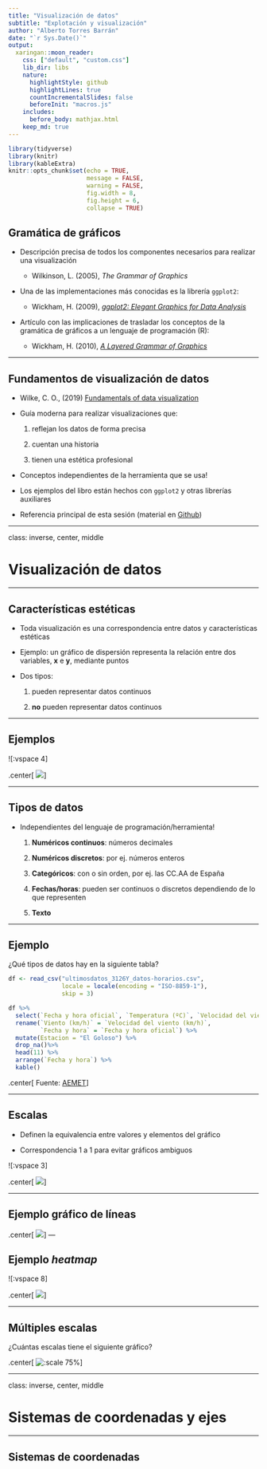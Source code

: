 ```yaml
---
title: "Visualización de datos"
subtitle: "Explotación y visualización"
author: "Alberto Torres Barrán"
date: "`r Sys.Date()`"
output:
  xaringan::moon_reader:
    css: ["default", "custom.css"]
    lib_dir: libs
    nature:
      highlightStyle: github
      highlightLines: true
      countIncrementalSlides: false
      beforeInit: "macros.js"
    includes:
      before_body: mathjax.html
    keep_md: true
---
```


```r
library(tidyverse)
library(knitr)
library(kableExtra)
knitr::opts_chunk$set(echo = TRUE, 
                      message = FALSE, 
                      warning = FALSE, 
                      fig.width = 8, 
                      fig.height = 6, 
                      collapse = TRUE)
```

## Gramática de gráficos

* Descripción precisa de todos los componentes necesarios para realizar una visualización 

  * Wilkinson, L. (2005), *The Grammar of Graphics*

* Una de las implementaciones más conocidas es la librería `ggplot2`:

    * Wickham, H. (2009), [*ggplot2: Elegant Graphics for Data Analysis*](https://ggplot2-book.org/)

* Artículo con las implicaciones de trasladar los conceptos de la gramática de gráficos a un lenguaje de programación (R):

    * Wickham, H. (2010), [*A Layered Grammar of Graphics*](https://vita.had.co.nz/papers/layered-grammar.pdf)


---

## Fundamentos de visualización de datos

* Wilke, C. O., (2019) [Fundamentals of data visualization](https://serialmentor.com/dataviz/)

* Guía moderna para realizar visualizaciones que:

  1. reflejan los datos de forma precisa
  
  2. cuentan una historia
  
  3. tienen una estética profesional
  
* Conceptos independientes de la herramienta que se usa!

* Los ejemplos del libro están hechos con `ggplot2` y otras librerías auxiliares

* Referencia principal de esta sesión (material en [Github](albertotb.com/))

---

class: inverse, center, middle

# Visualización de datos

---

## Características estéticas

* Toda visualización es una correspondencia entre datos y características estéticas

* Ejemplo: un gráfico de dispersión representa la relación entre dos variables, **x** e **y**, mediante puntos

* Dos tipos:

  1. pueden representar datos continuos
  
  2. **no** pueden representar datos continuos
  
---

## Ejemplos

![:vspace 4]

.center[
![](img/common-aesthetics-1.png)
]

---

## Tipos de datos

* Independientes del lenguaje de programación/herramienta!

  1. **Numéricos continuos**: números decimales
  
  2. **Numéricos discretos**: por ej. números enteros
  
  3. **Categóricos**: con o sin orden, por ej. las CC.AA de España
  
  4. **Fechas/horas**: pueden ser continuos o discretos dependiendo de lo que representen
  
  5. **Texto**


---

## Ejemplo

¿Qué tipos de datos hay en la siguiente tabla?

```r
df <- read_csv("ultimosdatos_3126Y_datos-horarios.csv", 
               locale = locale(encoding = "ISO-8859-1"), 
               skip = 3)
```

```r
df %>% 
  select(`Fecha y hora oficial`, `Temperatura (ºC)`, `Velocidad del viento (km/h)`, `Dirección del viento`) %>%
  rename(`Viento (km/h)` = `Velocidad del viento (km/h)`,
         `Fecha y hora` = `Fecha y hora oficial`) %>%
  mutate(Estacion = "El Goloso") %>%
  drop_na()%>% 
  head(11) %>%
  arrange(`Fecha y hora`) %>%
  kable()
``` 

.center[
Fuente: [AEMET](http://www.aemet.es/es/eltiempo/observacion/ultimosdatos)
]

---

## Escalas

* Definen la equivalencia entre valores y elementos del gráfico

* Correspondencia 1 a 1 para evitar gráficos ambiguos

![:vspace 3]

.center[
![](img/basic-scales-example-1.png)
]

---

## Ejemplo gráfico de líneas

.center[
![](img/temp-normals-vs-time-1.png)
]
---

## Ejemplo *heatmap*

![:vspace 8]

.center[
![](img/four-locations-temps-by-month-1.png)
]

---

## Múltiples escalas

¿Cuántas escalas tiene el siguiente gráfico?

.center[
![:scale 75%](img/mtcars-five-scale-1.png)
]

---

class: inverse, center, middle

# Sistemas de coordenadas y ejes

---

## Sistemas de coordenadas